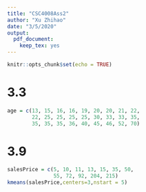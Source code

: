 ```yaml
---
title: "CSC4008Ass2"
author: "Xu Zhihao"
date: "3/5/2020"
output: 
  pdf_document: 
    keep_tex: yes
---
```


```r
knitr::opts_chunk$set(echo = TRUE)
```

# 3.3
```r
age = c(13, 15, 16, 16, 19, 20, 20, 21, 22, 
        22, 25, 25, 25, 25, 30, 33, 33, 35, 
        35, 35, 35, 36, 40, 45, 46, 52, 70)
```



# 3.9
```r
salesPrice = c(5, 10, 11, 13, 15, 35, 50, 
               55, 72, 92, 204, 215)
kmeans(salesPrice,centers=3,nstart = 5)
```

